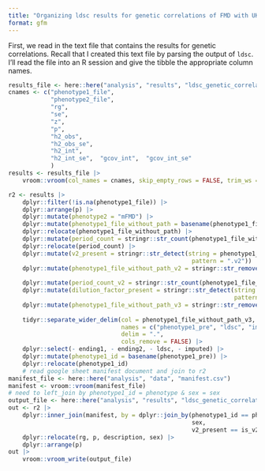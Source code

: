 ```yaml
---
title: "Organizing ldsc results for genetic correlations of FMD with UKB diabetes traits"
format: gfm
---
```







First, we read in the text file that contains the results for genetic correlations. Recall that 
I created this text file by parsing the output of `ldsc`. 
I'll read the file into an R session and give the tibble the appropriate column names.


```r
results_file <- here::here("analysis", "results", "ldsc_genetic_correlations_fmd.txt")
cnames <- c("phenotype1_file", 
            "phenotype2_file", 
            "rg", 
            "se", 
            "z", 
            "p", 
            "h2_obs",
            "h2_obs_se",
            "h2_int",
            "h2_int_se",  "gcov_int",  "gcov_int_se"
            )
results <- results_file |>
    vroom::vroom(col_names = cnames, skip_empty_rows = FALSE, trim_ws = FALSE)
```


```r
r2 <- results |>
    dplyr::filter(!is.na(phenotype1_file)) |>
    dplyr::arrange(p) |>
    dplyr::mutate(phenotype2 = "mFMD") |>
    dplyr::mutate(phenotype1_file_without_path = basename(phenotype1_file)) |>
    dplyr::relocate(phenotype1_file_without_path) |>
    dplyr::mutate(period_count = stringr::str_count(phenotype1_file_without_path, "\\.")) |>
    dplyr::relocate(period_count) |>
    dplyr::mutate(v2_present = stringr::str_detect(string = phenotype1_file_without_path, 
                                                    pattern = ".v2")) |> 
    dplyr::mutate(phenotype1_file_without_path_v2 = stringr::str_remove(string = phenotype1_file_without_path, 
                                                                        pattern = ".v2")) |>
    dplyr::mutate(period_count_v2 = stringr::str_count(phenotype1_file_without_path_v2, "\\.")) |>
    dplyr::mutate(dilution_factor_present = stringr::str_detect(string = phenotype1_file_without_path_v2, 
                                                                pattern = "dilution_factor")) |>
    dplyr::mutate(phenotype1_file_without_path_v3 = stringr::str_remove(string = phenotype1_file_without_path_v2, 
                                                                        pattern = ".dilution_factor")) |>
    tidyr::separate_wider_delim(col = phenotype1_file_without_path_v3, 
                                names = c("phenotype1_pre", "ldsc", "imputed", "sex", "ending1", "ending2"),
                                delim = ".", 
                                cols_remove = FALSE) |>
    dplyr::select(- ending1, - ending2, - ldsc, - imputed) |>
    dplyr::mutate(phenotype1_id = basename(phenotype1_pre)) |>
    dplyr::relocate(phenotype1_id)
    # read google sheet manifest document and join to r2
manifest_file <- here::here("analysis", "data", "manifest.csv") 
manifest <- vroom::vroom(manifest_file)
# need to left_join by phenotype1_id = phenotype & sex = sex
output_file <- here::here("analysis", "results", "ldsc_genetic_correlations_fmd_sorted.csv")
out <- r2 |>
    dplyr::inner_join(manifest, by = dplyr::join_by(phenotype1_id == phenotype, 
                                                    sex, 
                                                    v2_present == is_v2)) |> 
    dplyr::relocate(rg, p, description, sex) |>
    dplyr::arrange(p)
out |>
    vroom::vroom_write(output_file)
```